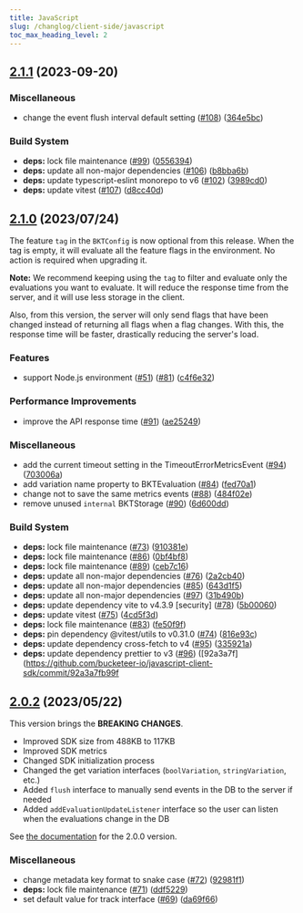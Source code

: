 ```yaml
---
title: JavaScript
slug: /changlog/client-side/javascript
toc_max_heading_level: 2
---
```


<style>
    {`
    h2:not(:first-of-type) {
        border-top: 2px solid #ddd7e9;
        padding-top: 40px;
    }
    `}
</style>

## [2.1.1](https://github.com/bucketeer-io/javascript-client-sdk/compare/v2.1.0...v2.1.1) (2023-09-20)

### Miscellaneous
- change the event flush interval default setting ([#108](https://github.com/bucketeer-io/javascript-client-sdk/issues/108)) ([364e5bc](https://github.com/bucketeer-io/javascript-client-sdk/commit/364e5bc439da39f87c4fec9bd1a332199d296010))

### Build System
- **deps:** lock file maintenance ([#99](https://github.com/bucketeer-io/javascript-client-sdk/issues/99)) ([0556394](https://github.com/bucketeer-io/javascript-client-sdk/commit/0556394a32f681927615d0e3146e694d302b0b53))
- **deps:** update all non-major dependencies ([#106](https://github.com/bucketeer-io/javascript-client-sdk/issues/106)) ([b8bba6b](https://github.com/bucketeer-io/javascript-client-sdk/commit/b8bba6b4c46c6ca7280e07df22d94611bb0dcbcb))
- **deps:** update typescript-eslint monorepo to v6 ([#102](https://github.com/bucketeer-io/javascript-client-sdk/issues/102)) ([3989cd0](https://github.com/bucketeer-io/javascript-client-sdk/commit/3989cd06a919db02b4d44f34d16d43b2abef7f96))
- **deps:** update vitest ([#107](https://github.com/bucketeer-io/javascript-client-sdk/issues/107)) ([d8cc40d](https://github.com/bucketeer-io/javascript-client-sdk/commit/d8cc40d248a546ffd6ed76c8dbe270b6371fab4f))




## [2.1.0](https://github.com/bucketeer-io/javascript-client-sdk/compare/v2.0.2...v2.1.0) (2023/07/24)

The feature `tag` in the `BKTConfig` is now optional from this release. When the tag is empty, it will evaluate all the feature flags in the environment. No action is required when upgrading it.

**Note:** We recommend keeping using the `tag` to filter and evaluate only the evaluations you want to evaluate. It will reduce the response time from the server, and it will use less storage in the client.

Also, from this version, the server will only send flags that have been changed instead of returning all flags when a flag changes. With this, the response time will be faster, drastically reducing the server's load.

### Features
- support Node.js environment ([#51](https://github.com/bucketeer-io/javascript-client-sdk/issues/51)) ([#81](https://github.com/bucketeer-io/javascript-client-sdk/issues/81)) ([c4f6e32](https://github.com/bucketeer-io/javascript-client-sdk/commit/c4f6e3265f367c46f901ef0ec737f7ecb8bf7f66))

### Performance Improvements
- improve the API response time ([#91](https://github.com/bucketeer-io/javascript-client-sdk/issues/91)) ([ae25249](https://github.com/bucketeer-io/javascript-client-sdk/commit/ae25249d0dbb502fc02e3a08e06e45e319f32be4))

### Miscellaneous
- add the current timeout setting in the TimeoutErrorMetricsEvent ([#94](https://github.com/bucketeer-io/javascript-client-sdk/issues/94)) ([703006a](https://github.com/bucketeer-io/javascript-client-sdk/commit/703006a9c16d63fe957a386eac3b544c560f7ca1))
- add variation name property to BKTEvaluation ([#84](https://github.com/bucketeer-io/javascript-client-sdk/issues/84)) ([fed70a1](https://github.com/bucketeer-io/javascript-client-sdk/commit/fed70a121e647f07b8eda50577452799af948516))
- change not to save the same metrics events ([#88](https://github.com/bucketeer-io/javascript-client-sdk/issues/88)) ([484f02e](https://github.com/bucketeer-io/javascript-client-sdk/commit/484f02e05e2e8b329a8aeb8dffa6635bc21edf03))
- remove unused `internal` BKTStorage ([#90](https://github.com/bucketeer-io/javascript-client-sdk/issues/90)) ([6d600dd](https://github.com/bucketeer-io/javascript-client-sdk/commit/6d600dd4998e2483d0c24aab28cc23bbddb9f33e))

### Build System
- **deps:** lock file maintenance ([#73](https://github.com/bucketeer-io/javascript-client-sdk/issues/73)) ([910381e](https://github.com/bucketeer-io/javascript-client-sdk/commit/910381ef2611a2733e2d94d6e139937d3aba28c6))
- **deps:** lock file maintenance ([#86](https://github.com/bucketeer-io/javascript-client-sdk/issues/86)) ([0bf4bf8](https://github.com/bucketeer-io/javascript-client-sdk/commit/0bf4bf87347dbd937d6b20f20faad4012ffa6af0))
- **deps:** lock file maintenance ([#89](https://github.com/bucketeer-io/javascript-client-sdk/issues/89)) ([ceb7c16](https://github.com/bucketeer-io/javascript-client-sdk/commit/ceb7c1671314744d0b62b49d37fc1278bede297c))
- **deps:** update all non-major dependencies ([#76](https://github.com/bucketeer-io/javascript-client-sdk/issues/76)) ([2a2cb40](https://github.com/bucketeer-io/javascript-client-sdk/commit/2a2cb403bb06cecaa90ad306cc4c26164d3f797b))
- **deps:** update all non-major dependencies ([#85](https://github.com/bucketeer-io/javascript-client-sdk/issues/85)) ([643d1f5](https://github.com/bucketeer-io/javascript-client-sdk/commit/643d1f520abf773f787926259a9bf092d7f6c1e3))
- **deps:** update all non-major dependencies ([#97](https://github.com/bucketeer-io/javascript-client-sdk/issues/97)) ([31b490b](https://github.com/bucketeer-io/javascript-client-sdk/commit/31b490b8cf61a6fe85f85c8609325578d7d092e0))
- **deps:** update dependency vite to v4.3.9 [security] ([#78](https://github.com/bucketeer-io/javascript-client-sdk/issues/78)) ([5b00060](https://github.com/bucketeer-io/javascript-client-sdk/commit/5b00060eae7b553858eaa045aba2d866ace7e605))
- **deps:** update vitest ([#75](https://github.com/bucketeer-io/javascript-client-sdk/issues/75)) ([4cd5f3d](https://github.com/bucketeer-io/javascript-client-sdk/commit/4cd5f3d41d201fdd372f91da3f52df92f024527e))
- **deps:** lock file maintenance ([#83](https://github.com/bucketeer-io/javascript-client-sdk/issues/83)) ([fe50f9f](https://github.com/bucketeer-io/javascript-client-sdk/commit/fe50f9fd97a9ec50b9a562880f55f2997ed23258))
- **deps:** pin dependency @vitest/utils to v0.31.0 ([#74](https://github.com/bucketeer-io/javascript-client-sdk/issues/74)) ([816e93c](https://github.com/bucketeer-io/javascript-client-sdk/commit/816e93cacf0a4089b761d338fe8060a42686446b))
- **deps:** update dependency cross-fetch to v4 ([#95](https://github.com/bucketeer-io/javascript-client-sdk/issues/95)) ([335921a](https://github.com/bucketeer-io/javascript-client-sdk/commit/335921ade974503ee80f5eb87edea5aeff7b4fa7))
- **deps:** update dependency prettier to v3 ([#96](https://github.com/bucketeer-io/javascript-client-sdk/issues/96)) ([92a3a7f](https://github.com/bucketeer-io/javascript-client-sdk/commit/92a3a7fb99f




## [2.0.2](https://github.com/bucketeer-io/javascript-client-sdk/compare/v2.0.1...v2.0.2) (2023/05/22)

This version brings the **BREAKING CHANGES**.

- Improved SDK size from 488KB to 117KB
- Improved SDK metrics
- Changed SDK initialization process
- Changed the get variation interfaces (`boolVariation`, `stringVariation`, etc.)
- Added `flush` interface to manually send events in the DB to the server if needed
- Added `addEvaluationUpdateListener` interface so the user can listen when the evaluations change in the DB

See [the documentation](https://docs.bucketeer.io/sdk/client-side/javascript) for the 2.0.0 version.

### Miscellaneous
- change metadata key format to snake case ([#72](https://github.com/bucketeer-io/javascript-client-sdk/issues/72)) ([92981f1](https://github.com/bucketeer-io/javascript-client-sdk/commit/92981f19bb95c41573a6bfdfba65e8ae159d71d0))
- **deps:** lock file maintenance ([#71](https://github.com/bucketeer-io/javascript-client-sdk/issues/71)) ([ddf5229](https://github.com/bucketeer-io/javascript-client-sdk/commit/ddf5229d5f1b578c9332a57755ebaa4c8456e7d8))
- set default value for track interface ([#69](https://github.com/bucketeer-io/javascript-client-sdk/issues/69)) ([da69f66](https://github.com/bucketeer-io/javascript-client-sdk/commit/da69f666ab3caac39d8d8b7770b9db9e1e130c29))
